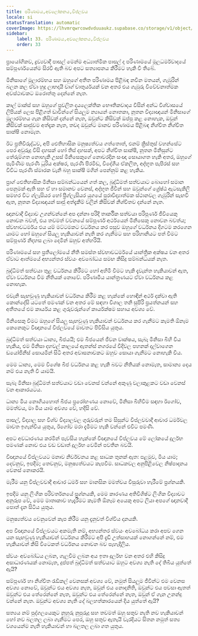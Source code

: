 ```yaml
---
title: පරිණාමය,අවලෝකනය,විප්ලවය
locale: si
statusTranslation: automatic
coverImage: https://lhvmrqwrcowdvduuaukz.supabase.co/storage/v1/object/public/strapi-uploads/small_cover-educacion-fundamental.webp-2d51a7828a2b1309555be27f7e2a61a0.webp
sidebar:
    label: 33. පරිණාමය,අවලෝකනය,විප්ලවය
    order: 33
---
```

ප්‍රායෝගිකව, ද්‍රව්‍යවාදී පාසල් මෙන්ම අධ්‍යාත්මික පාසල් ද පරිණාමයේ මූලධර්මවාදයේ සම්පූර්ණයෙන්ම සිරවී ඇති බව අපට සත්‍යාපනය කිරීමට හැකි වී තිබේ.

මිනිසාගේ මූලාරම්භය සහ ඔහුගේ අතීත පරිණාමය පිළිබඳ නවීන මතයන්, ගැඹුරින් බලන කල ඒවා හුදු ලාභදායී වාග් චාතුර්යයක් වන අතර එය ගැඹුරු විවේචනාත්මක අවස්ථාවකට ඔරොත්තු දෙන්නේ නැත.

කාල් මාක්ස් සහ ඔහුගේ ප්‍රචලිත දයලෙක්තික භෞතිකවාදය විසින් අන්ධ විශ්වාසයේ ලිපියක් ලෙස පිළිගත් ඩාවින්ගේ සියලුම න්‍යායන් නොතකා, නූතන විද්‍යාඥයන් මිනිසාගේ මූලාරම්භය ගැන කිසිවක් දන්නේ නැත, ඔවුන්ට කිසිවක් ඔප්පු කළ නොහැක, ඔවුන් කිසිවක් සෘජුවම අත්දැක නැත, තවද ඔවුන්ට මානව පරිණාමය පිළිබඳ නිශ්චිත නිශ්චිත සාක්ෂි නොමැත.

ඊට ප්‍රතිවිරුද්ධව, අපි ඓතිහාසික මනුෂ්‍යත්වය ගත්තොත්, එනම් ක්‍රිස්තුස් වහන්සේට පෙර අවුරුදු විසි දහසක් හෝ තිස් දහසක්, අපට නිශ්චිත සාක්ෂි, නූතන මිනිසුන්ට තේරුම්ගත නොහැකි උසස් මිනිසෙකුගේ නොවරදින සංඥා සොයාගත හැකි අතර, ඔහුගේ පැමිණීම පැරණි ධූරිය අක්ෂර, පැරණි පිරමිඩ, විදේශීය ඒකලිත, අද්භූත පැපිරස් සහ විවිධ පැරණි ස්මාරක වැනි බහු සාක්ෂි මගින් පෙන්නුම් කළ හැකිය.

ප්‍රාග් ඓතිහාසික මිනිසා සම්බන්ධයෙන් ගත් කල, බුද්ධිමත් සත්වයාට බොහෝ සමාන පෙනුමක් ඇති සහ ඒ හා සමානව වෙනස්, අද්භූත ජීවීන් සහ ඔවුන්ගේ ශ්‍රේෂ්ඨ ඇටසැකිලි සමහර විට ග්ලැසියර හෝ ප්‍රීග්ලැසියර යුගයේ පුරාවිද්‍යාත්මක ස්ථානවල ගැඹුරින් සැඟවී ඇත, නූතන විද්‍යාඥයන් සෘජු අත්දැකීම් වලින් කිසිවක් නිශ්චිතව දන්නේ නැත.

ඥානවාදී විද්‍යාව උගන්වන්නේ අප දන්නා පරිදි තාර්කික සත්වයා පරිපූර්ණ ජීවියෙකු නොවන බවත්, එය තවමත් වචනයේ සම්පූර්ණ අර්ථයෙන් මිනිසෙකු නොවන බවත්ය; ස්වභාවධර්මය එය යම් මට්ටමකට වර්ධනය කර පසුව ඔහුගේ වර්ධනය දිගටම කරගෙන යාමට හෝ ඔහුගේ සියලු හැකියාවන් නැති කර ගැනීමට සහ පරිහානියට පත් වීමට සම්පූර්ණ නිදහස ලබා දෙමින් ඔහුව අත්හරියි.

පරිණාමයේ සහ ප්‍රතිලෝමයේ නීති සමස්ත ස්වභාවධර්මයේ යාන්ත්‍රික අක්ෂය වන අතර ඒවාට ආත්මයේ අභ්‍යන්තර ස්වයං අවබෝධය සමඟ කිසිදු සම්බන්ධයක් නැත.

බුද්ධිමත් සත්වයා තුළ වර්ධනය කිරීමට හෝ අහිමි වීමට හැකි දැවැන්ත හැකියාවන් ඇත, ඒවා වර්ධනය වීම නීතියක් නොවේ. පරිණාමීය යාන්ත්‍රණයට ඒවා වර්ධනය කළ නොහැක.

එවැනි සැඟවුණු හැකියාවන් වර්ධනය කිරීම කළ හැක්කේ හොඳින් අර්ථ දක්වා ඇති කොන්දේසි යටතේ පමණක් වන අතර මේ සඳහා විශාල තනි සුපිරි ප්‍රයත්නයන් සහ අතීතයේ එම කාර්යය කළ ගුරුවරුන්ගේ කාර්යක්ෂම සහාය අවශ්‍ය වේ.

මිනිසෙකු වීමට ඔහුගේ සියලු සැඟවුණු හැකියාවන් වර්ධනය කර ගැනීමට කැමති ඕනෑම කෙනෙකුට විඥානයේ විප්ලවයේ මාවතට පිවිසිය යුතුය.

බුද්ධිමත් සත්වයා ධාන්‍ය, බීජයයි; එම බීජයෙන් ජීවන වෘක්ෂය, සැබෑ මිනිසා බිහි විය හැකිය, එම මිනිසා දහවල් කාලයේ ඇතන්ස් නගරයේ වීදිවල පහනක් දල්වාගෙන ඩයෝජිනීස් සොයමින් සිටි අතර අවාසනාවකට ඔහුව සොයා ගැනීමට නොහැකි විය.

මෙම ධාන්‍ය, මෙම විශේෂ බීජ වර්ධනය කළ හැකි බවට නීතියක් නොමැත, සාමාන්‍ය දෙය නම් එය නැති වී යාමයි.

සැබෑ මිනිසා බුද්ධිමත් සත්වයාට වඩා වෙනස් වන්නේ අකුණු වලාකුළකට වඩා වෙනස් වන ආකාරයටය.

ධාන්‍ය මිය නොගියහොත් බීජය ප්‍රරෝහණය නොවේ, මිනිසා බිහිවීම සඳහා ඊගෝව, මමත්වය, මා මිය යාම අවශ්‍ය වේ, හදිසි වේ.

පාසල්, විද්‍යාල සහ විශ්ව විද්‍යාලවල ගුරුවරුන් තම සිසුන්ට විප්ලවවාදී ආචාර ධර්මවල මාවත ඉගැන්විය යුතුය, ඊගෝව මරා දැමීමට හැකි වන්නේ එවිට පමණි.

අපට අවධාරණය කරමින් පැවසිය හැක්කේ විඥානයේ විප්ලවය මේ ලෝකයේ දුර්ලභ පමණක් නොව එය වඩ වඩාත් දුර්ලභ වෙමින් පවතින බවයි.

විඥානයේ විප්ලවයට මනාව නිර්වචනය කළ සාධක තුනක් ඇත: පළමුව, මිය යාම; දෙවනුව, ඉපදීම; තෙවනුව, මනුෂ්‍යත්වයට කැපවීම. සාධකවල අනුපිළිවෙල නිෂ්පාදනය වෙනස් නොකරයි.

මැරීම යනු විප්ලවවාදී ආචාර ධර්ම සහ මානසික මමත්වය විසුරුවා හැරීමේ ප්‍රශ්නයකි.

ඉපදීම යනු ලිංගික පරිවර්තනයේ ප්‍රශ්නයකි, මෙම කාරණය අතිවිශිෂ්ට ලිංගික විද්‍යාවට අනුරූප වේ, මෙම මාතෘකාව හැදෑරීමට කැමති ඕනෑම අයෙකු අපට ලියා අපගේ ඥානවාදී පොත් දැන සිටිය යුතුය.

මනුෂ්‍යත්වය වෙනුවෙන් කැප කිරීම යනු දැනුවත් විශ්වීය දානයකි.

අප විඥානයේ විප්ලවයට අකමැති නම්, අභ්‍යන්තර ස්වයං අවබෝධය කරා අපව ගෙන යන සැඟවුණු හැකියාවන් වර්ධනය කිරීමට අපි දැඩි උත්සාහයක් නොගන්නේ නම්, එම හැකියාවන් කිසි විටෙකත් වර්ධනය නොවන බව පැහැදිලිය.

ස්වයං අවබෝධය ලබන, ගැලවීම ලබන අය ඉතා දුර්ලභ වන අතර එහි කිසිදු අසාධාරණයක් නොමැත, දුප්පත් බුද්ධිමත් සත්වයාට ඔහුට අවශ්‍ය නැති දේ තිබිය යුත්තේ ඇයි?

සම්පූර්ණ හා නිශ්චිත රැඩිකල් වෙනසක් අවශ්‍ය වේ, නමුත් සියලුම ජීවීන්ට එම වෙනස අවශ්‍ය නොවේ, ඔවුන්ට එය අවශ්‍ය නැත, ඔවුන් එය නොදනිති, ඔවුන්ට එය පවසා ඇතත් ඔවුන්ට එය තේරෙන්නේ නැත, ඔවුන්ට එය තේරෙන්නේ නැත, ඔවුන් ඒ ගැන උනන්දු වන්නේ නැත. ඔවුන්ට අවශ්‍ය නැති දේ බලහත්කාරයෙන් දිය යුත්තේ ඇයි?

සත්‍යය නම් පුද්ගලයෙකුට නුහුරු නුපුරුදු සහ තවමත් ඔහු සතුව නැති නව හැකියාවන් හෝ නව බලතල ලබා ගැනීමට පෙර, ඔහු සතුව ඇතැයි වැරදියට සිතන නමුත් සත්‍ය වශයෙන්ම නැති හැකියාවන් හා බලතල ලබා ගත යුතුය.
